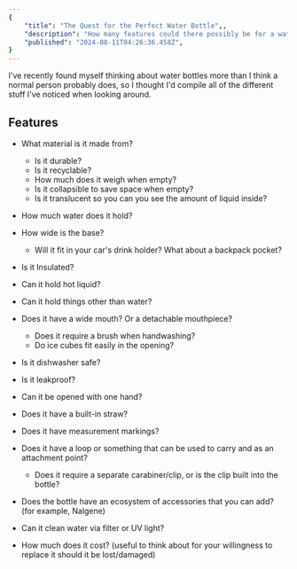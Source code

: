 ```yaml
---
{
	"title": "The Quest for the Perfect Water Bottle",,
	"description": "How many features could there possibly be for a water bottle?",
	"published": "2024-08-11T04:26:36.458Z",
}
---
```


I've recently found myself thinking about water bottles more than I think a
normal person probably does, so I thought I'd compile all of the different stuff
I've noticed when looking around.

## Features

- What material is it made from?

  - Is it durable?
  - Is it recyclable?
  - How much does it weigh when empty?
  - Is it collapsible to save space when empty?
  - Is it translucent so you can you see the amount of liquid inside?

- How much water does it hold?
- How wide is the base?

  - Will it fit in your car's drink holder? What about a backpack pocket?

- Is it Insulated?
- Can it hold hot liquid?
- Can it hold things other than water?
- Does it have a wide mouth? Or a detachable mouthpiece?
  - Does it require a brush when handwashing?
  - Do ice cubes fit easily in the opening?
- Is it dishwasher safe?
- Is it leakproof?

- Can it be opened with one hand?
- Does it have a built-in straw?

- Does it have measurement markings?

- Does it have a loop or something that can be used to carry and as an attachment point?
  - Does it require a separate carabiner/clip, or is the clip built into the bottle?
- Does the bottle have an ecosystem of accessories that you can add? (for example, Nalgene)

- Can it clean water via filter or UV light?

- How much does it cost? (useful to think about for your willingness to replace it should it be lost/damaged)
